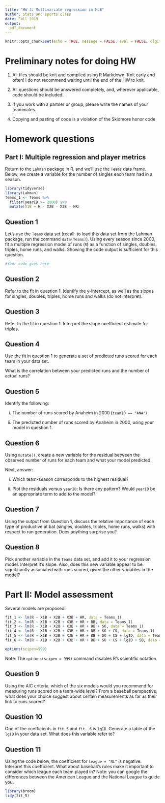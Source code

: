 ---
title: "HW 3: Multivariate regression in MLB"
author: Stats and sports class
date: Fall 2019
output: 
  pdf_document
---


```{r setup, include=FALSE}
knitr::opts_chunk$set(echo = TRUE, message = FALSE, eval = FALSE, digits = 3, warning = FALSE)
```

# Preliminary notes for doing HW

1. All files should be knit and compiled using R Markdown. Knit early and often! I do not recommend waiting until the end of the HW to knit.

2. All questions should be answered completely, and, wherever applicable, code should be included. 

3. If you work with a partner or group, please write the names of your teammates. 

4. Copying and pasting of code is a violation of the Skidmore honor code

# Homework questions

## Part I: Multiple regression and player metrics

Return to the `Lahman` package in R, and we'll use the `Teams` data frame. Below, we create a variable for the number of singles each team had in a season. 

```{r}
library(tidyverse)
library(Lahman)
Teams_1 <- Teams %>% 
  filter(yearID >= 2000) %>% 
  mutate(X1B = H - X2B - X3B - HR)
```


## Question 1

Let's use the `Teams` data set (recall: to load this data set from the Lahman package, run the command `data(Teams)`). Using every season since 2000, fit a multiple regression model of runs (`R`) as a function of singles, doubles, triples, home runs, and walks. Showing the code output is sufficient for this question.

```{r}
#Your code goes here
```


## Question 2

Refer to the fit in question 1. Identify the y-intercept, as well as the slopes for singles, doubles, triples, home runs and walks (do not interpret).



## Question 3

Refer to the fit in question 1. Interpret the slope coefficient estimate for triples.



## Question 4

Use the fit in question 1 to generate a set of predicted runs scored for each team in your data set. 

What is the correlation between your predicted runs and the number of actual runs? 

## Question 5

Identify the following:

i) The number of runs scored by Anaheim in 2000 (`teamID == "ANA"`)

ii) The predicted number of runs scored by Anaheim in 2000, using your model in question 1. 


## Question 6

Using `mutate()`, create a new variable for the residual between the observed number of runs for each team and what your model predicted.

Next, answer:

i) Which team-season corresponds to the highest residual?

ii) Plot the residuals versus `yearID`: Is there any pattern? Would `yearID` be an appropriate term to add to the model?

## Question 7

Using the output from Question 1, discuss the relative importance of each type of productive at bat (singles, doubles, triples, home runs, walks) with respect to run generation. Does anything surprise you?


## Question 8

Pick another variable in the `Teams` data set, and add it to your regression model. Interpret it's slope.  Also, does this new variable appear to be significantly associated with runs scored, given the other variables in the model?


# Part II: Model assessment 

Several models are proposed. 

```{r}

fit_1 <- lm(R ~ X1B + X2B + X3B + HR, data = Teams_1)
fit_2 <- lm(R ~ X1B + X2B + X3B + HR + BB, data = Teams_1)
fit_3 <- lm(R ~ X1B + X2B + X3B + HR + BB + SO, data = Teams_1)
fit_4 <- lm(R ~ X1B + X2B + X3B + HR + BB + SO + CS, data = Teams_1)
fit_5 <- lm(R ~ X1B + X2B + X3B + HR + BB + SO + CS + lgID, data = Teams_1)
fit_6 <- lm(R ~ X1B + X2B + X3B + HR + BB + SO + CS + lgID + SB, data = Teams_1)

options(scipen=999)
```

Note: The `options(scipen = 999)` command disables R's scientific notation.

## Question 9

Using the AIC criteria, which of the six models would you recommend for measuring runs scored on a team-wide level?  From a baseball perspective, what does your choice suggest about certain measurements as far as their link to runs scored?


## Question 10

One of the coefficients in `fit_5` and `fit._6` is `lgID`. Generate a table of the `lgID` in your data set. What does this variable refer to?


## Question 11

Using the code below, the coefficient for `league = "NL"` is negative. Interpret this coefficient. What about baseball's rules make it important to consider which league each team played in? Note: you can google the differences between the American League and the National League to guide you.

```{r, eval = FALSE}
library(broom)
tidy(fit_5)
```

